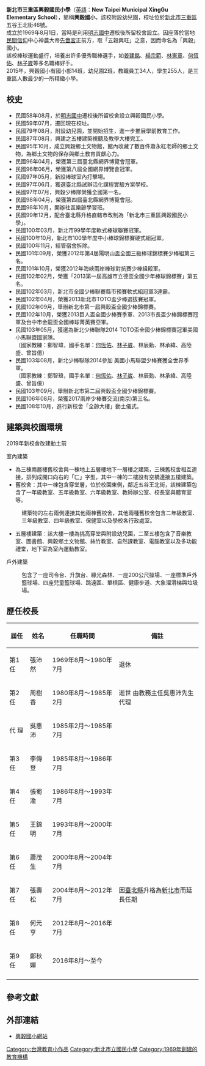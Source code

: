 {{Infobox School
| name          = 新北市三重區興穀國民小學<br>New Taipei Municipal XingGu Elementary School
| other_name    = 
| image         = [[File:興穀國民小學FUJI8374z.jpg|228px]]
| caption       = 興穀國小校門
| motto         = 
| established   = 1969年
| type          = 市立[[國民小學|國民小學]]
| religion      = 
| affiliation   = 
| district      = [[新北市|新北市]][[三重區|三重區]]
|coordinates    ={{Coord|25.050380|121.475638|display=inline,title}}
|information    = 
| tel=+886-2-2999-0725
| fax=+886-2-2999-0726
| grades        = 
| president     = 
| principal     = 鄭秋嬋
| dean          = 
| college       = 
| house         = 
| sc            =
| cs            =   
| faculty       = 
| staff         = 
| students      = 
| athletics     = 棒球隊（少棒隊）
| conference    = 
| colors        = 
| mascot        = 
| magazine      = 
| free_label    = 校別
| free_text     =[[公立學校|公立學校]]
| address       = {{flagicon|TWN}} [[新北市|新北市]][[三重區|三重區]]五谷王北街46號
| website       = [http://www.skps.ntpc.edu.tw www.skps.ntpc.edu.tw]<ref>{{cite web | title = 新北市三重區興穀國民小學詳細資料-新北市校務行政系統 | url =https://esa.ntpc.edu.tw/jsp/schdata/schdata2.jsp?schno=014764}}</ref>
| footnotes     ={{maplink
| text          = [[新北市三重區興穀國民小學|新北市三重區興穀國民小學]]地理位置
| frame         = yes
| zoom          = 10
| type          = point 
| coord         = {{Coord|25.050380|N|121.475638|E}}
| title         = [[新北市三重區興穀國民小學|新北市三重區興穀國民小學]]
| description   = 簡稱興穀國小，位於新北市三重區的一所公立國小。
| type2 =shape
| plain = yes
}}
}}

'''新北市三重區興穀國民小學'''（[[英語|英語]]：'''New Taipei Municipal XingGu Elementary School'''），簡稱'''興穀國小'''，該校附設幼兒園，校址位於[[新北市|新北市]][[三重區|三重區]]五谷王北街46號。<br>
成立於1969年8月1日，當時是利用[[新北市立明志國民中學|明志國中]]遷校後所留校舍設立。因座落於當地[[民間信仰|民間信仰]]中心神農大帝[[先嗇宮|先嗇宮]]正前方，取「五穀興旺」之意，因而命名為「興穀」國小。<br>
該校棒球運動盛行，培養出許多優秀職棒選手，如[[姜建銘|姜建銘]]、[[楊宗範|楊宗範]]、[[林憲章|林憲章]]、[[何恆佑|何恆佑]]、[[林子崴|林子崴]]等多名職棒好手。<br>
2015年，興穀國小有國小部14班，幼兒園2班，教職員工34人，學生255人，是三重區人數最少的一所精緻小學。

== 校史 ==
*民國58年08月，於[[新北市立明志國民中學|明志國中]]遷校後所留校舍設立興穀國民小學。
*民國59年07月，遷回現在校址。
*民國79年08月，附設幼兒園，並開始招生，進一步推展學前教育工作。
*民國87年08月，興建之五樓建築視聽及教學大樓完工。
*民國95年10月，成立興穀鄉土文物館，館內收藏了數百件蕭永紅老師的鄉土文物，為鄉土文物的保存與鄉土教育貢獻心力。
*民國96年04月，榮獲第三屆臺北縣網界博覽會冠軍。
*民國96年06月，榮獲第八屆全國網界博覽會冠軍。
*民國97年05月，新設棒球室內打擊場。
*民國97年06月，獲選臺北縣試辦活化課程實驗方案學校。
*民國97年07月，興穀少棒隊榮獲全國第一名。
*民國98年04月，榮獲第四屆臺北縣網界博覽會冠。
*民國98年10月，開辦社區樂齡學習班。
*民國99年12月，配合臺北縣升格直轄市改制為「新北市三重區興穀國民小學」。
*民國100年03月，新北市99學年度軟式棒球聯賽冠軍。
*民國100年10月，新北市100學年度中小棒球錦標賽硬式組冠軍。
*民國100年11月，經管宿舍拆除。
*民國101年09月，榮獲2012年第4屆陽明山盃全國三級棒球錦標賽少棒組第三名。
*民國101年10月，榮獲2012年海峽兩岸棒球對抗賽少棒組殿軍。
*民國102年02月，榮獲「2013第一屆高雄市立德盃全國少年棒球錦標賽」第五名。
*民國102年03月，新北市全國少棒聯賽縣市預賽軟式組冠軍3連霸。
*民國102年04月，榮獲2013新北市TOTO盃少棒選拔賽冠軍。
*民國102年09月，舉辦新北市第一屆興穀盃全國少棒錦標賽。
*民國102年10月，榮獲2013巨人盃全國少棒賽季軍、2013市長盃少棒錦標賽冠軍及台中市金龍盃全國棒球菁英賽亞軍。
*民國103年05月，獲選為新北少棒聯隊2014 TOTO盃全國少棒錦標賽冠軍美國小馬聯盟國家隊。<br>（國家教練：鄭智瑋，國手名單：[[何恆佑|何恆佑]]、[[林子崴|林子崴]]、林辰勳、林承緯、高陸盛、曾旨億）
*民國103年08月，新北少棒聯隊2014參加 美國小馬聯盟少棒賽獲全世界季軍。<br>（國家教練：鄭智瑋，國手名單：[[何恆佑|何恆佑]]、[[林子崴|林子崴]]、林辰勳、林承緯、高陸盛、曾旨億）
*民國103年09月，舉辦新北市第二屆興穀盃全國少棒錦標賽。
*民國106年08月，榮獲2017兩岸少棒賽交流(南京)第三名。
*民國108年10月，進行新校舍「全齡大樓」動土儀式。

== 建築與校園環境 ==
2019年新校舍改建動土前

室內建築
*為三棟兩層樓舊校舍與一棟地上五層樓地下一層樓之建築，三棟舊校舍相互連接，排列成開口向右的「ㄈ」字型，其中一棟的二樓設有空橋連接五樓建築。
*舊校舍：其中一棟包含穿堂層，位於校園東側，鄰近五谷王北街，該棟建築包含了一年級教室、五年級教室、六年級教室、教師辦公室、校長室與體育室等。<br>
:建築物的左右兩側連接其他兩棟舊校舍，其他兩種舊校舍包含二年級教室、三年級教室、四年級教室、保健室以及學校各行政處室。
*五層樓建築：該大樓一樓為挑高穿堂與附設幼兒園，二至五樓包含了音樂教室、圖書館、興穀鄉土文物館、絲竹教室、自然課教室、電腦教室以及多功能禮堂，地下室為室內運動教室。

戶外建築
:包含了一座司令台、升旗台、綠光森林、一座200公尺操場、一座標準戶外籃球場、四座兒童籃球場、跳遠區、單槓區、健康步道、大象溜滑梯與垃圾場。



== 歷任校長 ==
{|class="wikitable" cellspacing="0"
!屆任||姓名||任職時間||備註
|-
|第1任||張沛然||1969年8月～1980年7月||退休
|-
|第2任||周樹香||1980年8月～1985年2月||逝世 由教務主任吳惠沛先生代理
|-
|代 理||吳惠沛||1985年2月～1985年7月||
|-
|第3任||李傳登||1985年8月～1986年7月||
|-
|第4任||張蜀渝||1986年8月～1993年7月||
|-
|第5任||王錦明||1993年8月～2000年7月||
|-
|第6任||蕭茂生||2000年8月～2004年7月||
|-
|第7任||張壽松||2004年8月～2012年7月||因[[臺北縣|臺北縣]]升格為[[新北市|新北市]]而延長任期
|-
|第8任||何元亨||2012年8月～2016年7月||
|-
|第9任||鄭秋嬋||2016年8月～至今  ||
|-
|}


==參考文獻==
{{reflist}}

==外部連結==


*[http://www.skps.ntpc.edu.tw 興穀國小網站] {{Wayback|url=http://www.skps.ntpc.edu.tw/ |date=20191201155209 }}


{{新北市國民中小學列表}}


[[Category:台灣教育小作品|Category:台灣教育小作品]]
[[Category:新北市立國民小學|Category:新北市立國民小學]]
[[Category:1969年創建的教育機構|Category:1969年創建的教育機構]]